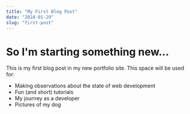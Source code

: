 ```yaml
---
title: "My First Blog Post"
date: "2024-01-29"
slug: "first-post"
---
```


# So I'm starting something new...

This is my first blog post in my new portfolio site. This space will be used for:

- Making observations about the state of web development
- Fun (and short) tutorials
- My journey as a developer
- Pictures of my dog
